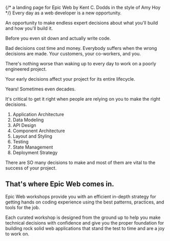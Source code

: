 {/* a landing page for Epic Web by Kent C. Dodds in the style of Amy Hoy */}
Every day as a web developer is a new opportunity. 

An opportunity to make endless expert decisions about what you'll build and how you'll build it.

Before you even sit down and actually write code.

Bad decisions cost time and money. Everybody suffers when the wrong decisions are made. Your customers, your co-workers, and you.

There's nothing worse than waking up to every day to work on a poorly engineered project.

Your early decisions affect your project for its entire lifecycle. 

Years! Sometimes even decades.

It's critical to get it right when people are relying on you to make the right decisions.

1. Application Architecture
2. Data Modeling
3. API Design
4. Component Architecture
5. Layout and Styling
6. Testing
7. State Management
8. Deployment Strategy

There are SO many decisions to make and most of them are vital to the success of your project.

<WorkshopAppTeaser />

## That's where Epic Web comes in.

Epic Web workshops provide you with an efficient in-depth strategy for getting hands on coding experience using the best patterns, practices, and tools for the job.

Each curated workshop is designed from the ground up to help you make technical decisions with confidence and give you the proper foundation for building rock solid web applications that stand the test to time and are a joy to work on.

<BundleGrid />

<BundleDescriptions />